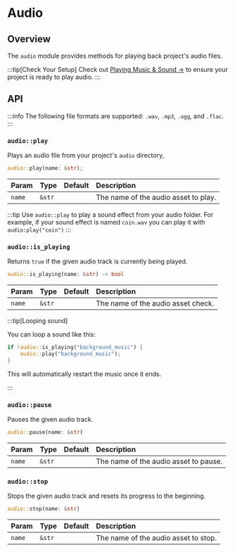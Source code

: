 # Audio

## Overview

The `audio` module provides methods for playing back project's audio files.


:::tip[Check Your Setup]
Check out [Playing Music & Sound &rarr;](/learn/guides/audio) to ensure your project is ready to play audio.
:::

## API

:::info
The following file formats are supported: `.wav`, `.mp3`, `.ogg`, and `.flac`.
:::

### `audio::play`

Plays an audio file from your project's `audio` directory,

```rs
audio::play(name: &str);
```

| Param  | Type   | Default | Description                          |
| :----- | :----- | :------ | :----------------------------------- |
| `name` | `&str` |         | The name of the audio asset to play. |

:::tip
Use `audio::play` to play a sound effect from your audio folder. For example, if your sound effect is named `coin.wav` you can play it with `audio:play("coin")`
:::

### `audio::is_playing`

Returns `true` if the given audio track is currently being played.

```rs
audio::is_playing(name: &str) -> bool
```

| Param  | Type   | Default | Description                        |
| :----- | :----- | :------ | :--------------------------------- |
| `name` | `&str` |         | The name of the audio asset check. |

:::tip[Looping sound]

You can loop a sound like this:

```rust
if !audio::is_playing("background_music") {
    audio::play("background_music");
}
```

This will automatically restart the music once it ends.

:::

### `audio::pause`

Pauses the given audio track.

```rs
audio::pause(name: &str)
```

| Param  | Type   | Default | Description                           |
| :----- | :----- | :------ | :------------------------------------ |
| `name` | `&str` |         | The name of the audio asset to pause. |

### `audio::stop`

Stops the given audio track and resets its progress to the beginning.

```rs
audio::stop(name: &str)
```

| Param  | Type   | Default | Description                          |
| :----- | :----- | :------ | :----------------------------------- |
| `name` | `&str` |         | The name of the audio asset to stop. |
